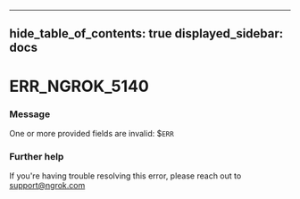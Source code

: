 

---
hide_table_of_contents: true
displayed_sidebar: docs
---


# ERR_NGROK_5140

### Message
One or more provided fields are invalid: $`ERR`

<ErrorDetails />



### Further help
If you're having trouble resolving this error, please reach out to [support@ngrok.com](mailto:support@ngrok.com?subject=Help%20with%20ERR_NGROK_5140)

